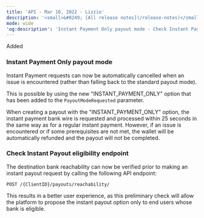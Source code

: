 ```yaml
---
title: 'API - Mar 10, 2022 - Lizzie'  
description: '<small>&#8249; [All release notes](/release-notes)</small>'  
mode: wide  
'og:description': 'Instant Payment Only payout mode - Check Instant Payout eligibility endpoint'  
---
```

  
  <div class="pill pill-green">Added</div> 
  
### Instant Payment Only payout mode  

Instant Payment requests can now be automatically cancelled when an issue is encountered (rather than falling back to the standard payout mode).  

This is possible by using the new "INSTANT_PAYMENT_ONLY" option that has been added to the `PayoutModeRequested` parameter.  

When creating a payout with the "INSTANT_PAYMENT_ONLY" option, the instant payment bank wire is requested and processed within 25 seconds in the same way as for a regular instant payment. However, if an issue is encountered or if some prerequisites are not met, the wallet will be automatically refunded and the payout will not be completed. 
  
### Check Instant Payout eligibility endpoint  

The destination bank reachability can now be verified prior to making an instant payout request by calling the following API endpoint:   

`POST /{ClientID}/payouts/reachability/`  

This results in a better user experience, as this preliminary check will allow the platform to propose the instant payout option only to end users whose bank is eligible.